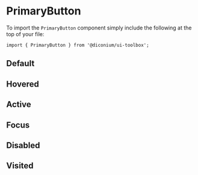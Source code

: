 
<Meta of={PrimaryStories} />

# PrimaryButton

To import the `PrimaryButton` component simply include the following at the top of your file:

```
import { PrimaryButton } from '@diconium/ui-toolbox';
```

## Default

<Canvas of={PrimaryStories.Default} />

## Hovered

<Canvas of={PrimaryStories.Hovered} />

## Active

<Canvas of={PrimaryStories.Active} />

## Focus

<Canvas of={PrimaryStories.Focus} />

## Disabled

<Canvas of={PrimaryStories.Disabled} />

## Visited

<Canvas of={PrimaryStories.Visited} />

